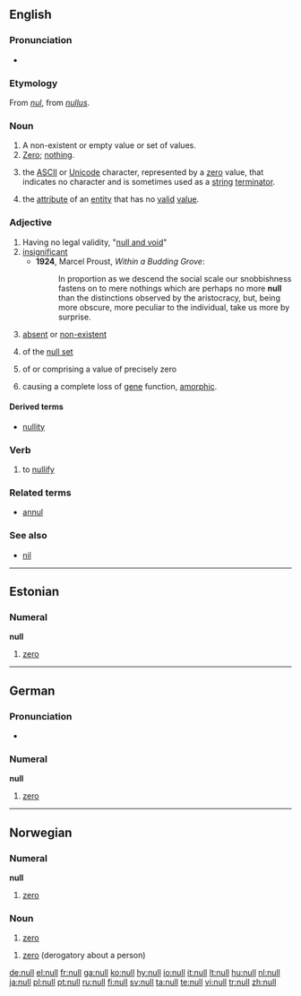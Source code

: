 {{wikipedia|dab=null}}
{{also|núll}}
==English==

===Pronunciation===
* {{rhymes|ʌl}}

===Etymology===
From {{MF.}} ''[[nul]]'', from {{L.}} ''[[nullus]]''.

===Noun===
{{en-noun}}

# A non-existent or empty value or set of values.
# [[Zero]]; [[nothing]].
# {{computing}} the [[ASCII]] or [[Unicode]] character, represented by a [[zero]] value, that indicates no character and is sometimes used as a [[string]] [[terminator]].
# {{computing}} the [[attribute]] of an [[entity]] that has no [[valid]] [[value]].

===Adjective===
{{en-adj}}

# Having no legal validity, "[[null and void]]"
# [[insignificant]]
#* '''1924''', Marcel Proust, ''Within a Budding Grove'':
#*: In proportion as we descend the social scale our snobbishness fastens on to mere nothings which are perhaps no more '''null''' than the distinctions observed by the aristocracy, but, being more obscure, more peculiar to the individual, take us more by surprise.
# [[absent]] or [[non-existent]]
# {{mathematics}} of the [[null set]]
# {{mathematics}} of or comprising a value of precisely zero
# {{context|genetics|of a mutation}} causing a complete loss of [[gene]] function, [[amorphic]].

====Derived terms====
* [[nullity]]

===Verb===
{{en-verb}}

# {{transitive}} to [[nullify]]

===Related terms===
* [[annul]]

===See also===
* [[nil]]

----

==Estonian==

===Numeral===
'''null'''

# {{cardinal|lang=et}} [[zero]]

----

==German==

===Pronunciation===
* {{IPA| /nʊl/|lang=de}}

===Numeral===
'''null'''

# {{cardinal|lang=de}} [[zero]]

----

==Norwegian==

===Numeral===
'''null'''

# {{cardinal|lang=no}} [[zero]]

===Noun===
{{no-noun-m1}}

# [[zero]]

{{no-noun-n4}}

# [[zero]] (derogatory about a person)

[[de:null]]
[[el:null]]
[[fr:null]]
[[ga:null]]
[[ko:null]]
[[hy:null]]
[[io:null]]
[[it:null]]
[[lt:null]]
[[hu:null]]
[[nl:null]]
[[ja:null]]
[[pl:null]]
[[pt:null]]
[[ru:null]]
[[fi:null]]
[[sv:null]]
[[ta:null]]
[[te:null]]
[[vi:null]]
[[tr:null]]
[[zh:null]]